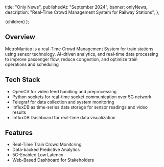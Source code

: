   title: "Only News",
  publishedAt: "September 2024",
  banner: onlyNews,
  description: "Real-Time Crowd Management System for Railway Stations",
};

  <ContentLayout meta={meta}>{children}</ContentLayout>
);

## **Overview**

MetroMantap is a real-Time Crowd Management System for train stations using sensor technology,
 AI-driven analytics, and real-time data processing to improve passenger flow, reduce congestion, and optimize train operations and scheduling

## Tech Stack

- OpenCV for video feed handling and preprocessing
- Python sockets for real-time socket communication over 5G network
- Telegraf for data collection and system monitoring 
- InfluxDB as time-series data storage for sensor readings and video results 
- InfluxDB Dashboard for real-time data visualization

## Features

- Real-Time Train Crowd Monitoring
- Data-backed Predictive Analytics
- 5G-Enabled Low Latency
- Web-Based Dashboard for Stakeholders
